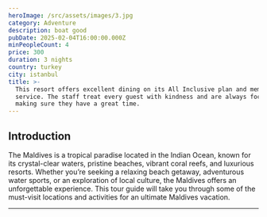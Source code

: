 ```yaml
---
heroImage: /src/assets/images/3.jpg
category: Adventure
description: boat good
pubDate: 2025-02-04T16:00:00.000Z
minPeopleCount: 4
price: 300
duration: 3 nights
country: turkey
city: istanbul
title: >-
  This resort offers excellent dining on its All Inclusive plan and memorable
  service. The staff treat every guest with kindness and are always focused on
  making sure they have a great time.
---
```


## Introduction

The Maldives is a tropical paradise located in the Indian Ocean, known for its crystal-clear waters, pristine beaches, vibrant coral reefs, and luxurious resorts. Whether you’re seeking a relaxing beach getaway, adventurous water sports, or an exploration of local culture, the Maldives offers an unforgettable experience. This tour guide will take you through some of the must-visit locations and activities for an ultimate Maldives vacation.

***
